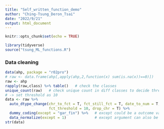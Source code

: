 ```yaml
---
title: "Self_written_function_demo"
author: "Ching-Tsung_Deron_Tsai"
date: "2022/9/21"
output: html_document
---
```


```r
knitr::opts_chunk$set(echo = TRUE)
```

```r
library(tidyverse)  
source("tsung_ML_functions.R")
```


### Data cleaning

```r
data(ahp, package = "r02pro")
# raw <- data.frame(ahp[,apply(ahp,2,function(x) sum(is.na(x))==0)])
raw <- ahp
rapply(raw,class) %>% table()   # check the classes
unique_count(raw)   # check unique count in diff classes to decide threshold for factor dtype changing
# -> set threshold as 10
data <- raw %>%
  auto_dtype_change(chr_to_fct = T, fct_still_fct = T, date_to_num = T, 
                    fct_threshold = 10, drop_chr = T) %>%
  dummy_coding(except = "gar_fin") %>%   # except could be a outcome variable that we don't want to modify
  data_normalize(except = 1)             # except argument can also be col idx
str(data)
```


